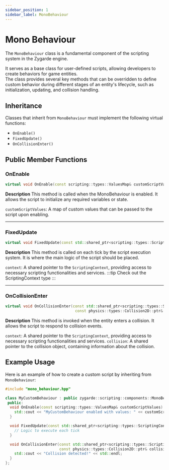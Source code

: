 ```yaml
---
sidebar_position: 1
sidebar_label: MonoBehaviour
---
```

# Mono Behaviour

The `MonoBehaviour` class is a fundamental component of the scripting system in the Zygarde engine.<br/>

It serves as a base class for user-defined scripts, allowing developers to create behaviors for game entities.<br/>
The class provides several key methods that can be overridden to define custom behavior during different stages of an entity's lifecycle, such as initialization, updating, and collision handling.

## Inheritance

Classes that inherit from `MonoBehaviour` must implement the following virtual functions:

- `OnEnable()`
- `FixedUpdate()`
- `OnCollisionEnter()`

## Public Member Functions
### OnEnable
```cpp
virtual void OnEnable(const scripting::types::ValuesMap& customScriptValues) = 0;
```
**Description** This method is called when the MonoBehaviour is enabled. It allows the script to initialize any required variables or state.

``customScriptValues``: A map of custom values that can be passed to the script upon enabling.

<hr/>

### FixedUpdate
```cpp
virtual void FixedUpdate(const std::shared_ptr<scripting::types::ScriptingContext>& context) = 0;
```
**Description** This method is called on each tick by the script execution system. It is where the main logic of the script should be placed.

``context``: A shared pointer to the ``ScriptingContext``, providing access to necessary scripting functionalities and services.
:::tip
Check out the ScriptingContext type
:::
<hr/>

### OnCollisionEnter
```cpp
virtual void OnCollisionEnter(const std::shared_ptr<scripting::types::ScriptingContext>& context,
                               const physics::types::Collision2D::ptr& collision) = 0;
```
**Description**  This method is invoked when the entity enters a collision. It allows the script to respond to collision events.

``context``: A shared pointer to the ``ScriptingContext``, providing access to necessary scripting functionalities and services.
``collision``: A shared pointer to the collision object, containing information about the collision.

## Example Usage
Here is an example of how to create a custom script by inheriting from ``MonoBehaviour``:

```cpp
#include "mono_behaviour.hpp"

class MyCustomBehaviour : public zygarde::scripting::components::MonoBehaviour {
 public:
  void OnEnable(const scripting::types::ValuesMap& customScriptValues) override {
    std::cout << "MyCustomBehaviour enabled with values: " << customScriptValues << std::endl;
  }

  void FixedUpdate(const std::shared_ptr<scripting::types::ScriptingContext>& context) override {
    // Logic to execute each tick
  }

  void OnCollisionEnter(const std::shared_ptr<scripting::types::ScriptingContext>& context,
                        const physics::types::Collision2D::ptr& collision) override {
    std::cout << "Collision detected!" << std::endl;
  }
};
```
